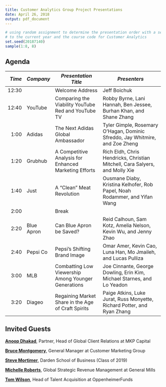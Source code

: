 ```yaml
---
title: Customer Analytics Group Project Presentations
date: April 26, 2018
output: pdf_document
---
```


```r
# using random assignment to determine the presentation order with a seed equal 
# to the current year and the course code for Customer Analytics
set.seed(20187140)
sample(1:8, 8)
```

## Agenda
*Time*  | *Company* | *Presentation Title* | *Presenters*
---:| --------- | ------------------------- | ----------------------------------
12:30	|            | Welcome Address | Jeff Boichuk
12:40	|	YouTube	   | Comparing the Viability YouTube Red and YouTube TV	|	Robby Byrne, Lani Hannah, Ben Jessee, Burhan Khan, and Shane Zhang
1:00	| Adidas     | The Next Adidas Global Ambassador	|	Tyler Gimple, Rosemary O'Hagan, Dominic Sfreddo, Jay Whitmire, and Zoe Zheng
1:20	|	Grubhub    | A Competitive Analysis for Enhanced Marketing Efforts |	Rich Eldh, Chris Hendricks, Christian Mitchell, Cara Salyers, and Molly Xie
1:40	|	Just       | A "Clean" Meat Revolution |	Ousmane Diaby, Kristina Kelhofer, Rob Papel, Noah Rodammer, and Yifan Wang
2:00	|	           | Break	|
2:20	|	Blue Apron | Can Blue Apron be Saved?	|	Reid Calhoun, Sam Kotz, Amelia Nelson, Kevin Wu, and Jenny Zhao
2:40	|	Pepsi Co	 | Pepsi's Shifting Brand Image	|	Omar Amer, Kevin Cao, Luna Han, Mo Jmaileh, and Lucas Pulliza
3:00	|	MLB	       | Combatting Low Viewership Among Younger Generations | Joe Cinnante, George Dowling, Erin Kim, Michael Starnes, and Lo Yeadon
3:20	|	Diageo     | Regaining Market Share in the Age of Craft Spirits |	Paige Atkins, Luke Jurat, Russ Monyette, Richard Potter, and Ryan Zhang

## Invited Guests
[**Anoop Dhakad**][Dhakad], Partner, Head of Global Client Relations at MKP
Capital

[**Bruce Montgomery**][Montgomery], General Manager at Customer Marketing Group

[**Steve Mortimer**][Mortimer], Darden School of Business (Class of 2019)

[**Michelle Roberts**][Roberts], Global Strategic Revenue Management at General
Mills

[**Tom Wilson**][Wilson], Head of Talent Acquisition at OppenheimerFunds

[Dhakad]: https://www.linkedin.com/in/anoopdhakad/
[Montgomery]: https://www.linkedin.com/in/brucemontgomery/
[Mortimer]: https://www.linkedin.com/in/stevenmmortimer/
[Roberts]: https://www.linkedin.com/in/michelle-roberts-997a548/
[Wilson]: https://www.linkedin.com/in/tom-wilson-993b28/
